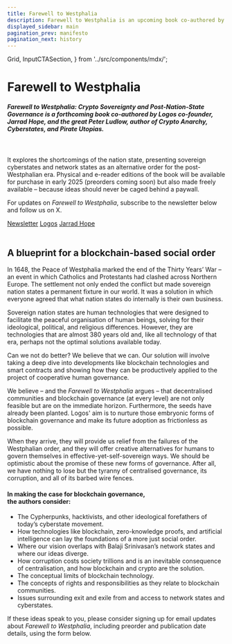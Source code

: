 ```yaml
---
title: Farewell to Westphalia
description: Farewell to Westphalia is an upcoming book co-authored by Logos co-founder Jarrad Hope and Peter Ludlow, author of Crypto Anarchy, Cyberstates, and Pirate Utopias.
displayed_sidebar: main
pagination_prev: manifesto
pagination_next: history
---
```


  Grid,
  InputCTASection,
} from '../src/components/mdx/';


# Farewell to Westphalia

<div className='ftw'>

##### *Farewell to Westphalia: Crypto Sovereignty and Post-Nation-State Governance* is a forthcoming book co-authored by Logos co-founder, Jarrad Hope, and the great Peter Ludlow, author of *Crypto Anarchy, Cyberstates, and Pirate Utopias*. 

<br />

It explores the shortcomings of the nation state, presenting sovereign cyberstates and network states as an alternative order for the post-Westphalian era. Physical and e-reader editions of the book will be available for purchase in early 2025 (preorders coming soon) but also made freely available – because ideas should never be caged behind a paywall.

For updates on *Farewell to Westphalia*, subscribe to the newsletter below and follow us on X.

<div className="ftw-labels">
  <a href="#ftw-form">Newsletter</a>
  <a href="https://x.com/Logos_network" target='_blank'>Logos</a>
  <a href="https://x.com/jarradhope_" target='_blank'>Jarrad Hope</a>
</div>

<br />

## A blueprint for a blockchain-based social order

In 1648, the Peace of Westphalia marked the end of the Thirty Years’ War – an event in which Catholics and Protestants had clashed across Northern Europe. The settlement not only ended the conflict but made sovereign nation states a permanent fixture in our world. It was a solution in which everyone agreed that what nation states do internally is their own business.

Sovereign nation states are human technologies that were designed to facilitate the peaceful organisation of human beings, solving for their ideological, political, and religious differences. However, they are technologies that are almost 380 years old and, like all technology of that era, perhaps not the optimal solutions available today.

Can we not do better? We believe that we can. Our solution will involve taking a deep dive into developments like blockchain technologies and smart contracts and showing how they can be productively applied to the project of cooperative human governance.

We believe – and the *Farewell to Westphalia* argues – that decentralised communities and blockchain governance (at every level) are not only feasible but are on the immediate horizon. Furthermore, the seeds have already been planted. Logos' aim is to nurture those embryonic forms of blockchain governance and make its future adoption as frictionless as possible.

When they arrive, they will provide us relief from the failures of the Westphalian order, and they will offer creative alternatives for humans to govern themselves in effective-yet-self-sovereign ways. We should be optimistic about the promise of these new forms of governance. After all, we have nothing to lose but the tyranny of centralised governance, its corruption, and all of its barbed wire fences.

#### In making the case for blockchain governance, <br/> the authors consider:  
* The Cypherpunks, hacktivists, and other ideological forefathers of today’s cyberstate movement.  
* How technologies like blockchain, zero-knowledge proofs, and artificial intelligence can lay the foundations of a more just social order.  
* Where our vision overlaps with Balaji Srinivasan’s network states and where our ideas diverge.   
* How corruption costs society trillions and is an inevitable consequence of centralisation, and how blockchain and crypto are the solution.  
* The conceptual limits of blockchain technology.   
* The concepts of rights and responsibilities as they relate to blockchain communities.  
* Issues surrounding exit and exile from and access to network states and cyberstates.

If these ideas speak to you, please consider signing up for email updates about *Farewell to Westphalia*, including preorder and publication date details, using the form below.


<div id="ftw-form">
<InputCTASection
    description={'Subscribe for updates about \'Farewell to Westphalia\''}
    label="Subscribe"
    formInput={[
    {
        label: 'Email',
        placeholder: 'Enter your email',
        type: 'email',
        name: 'email',
        required: true,
    },
    ]}
    buType={'logos'}
    newsletterId="679a07eedeb47200012eebc5"
/>
</div>

<br/>

</div>

<StickyImage />
